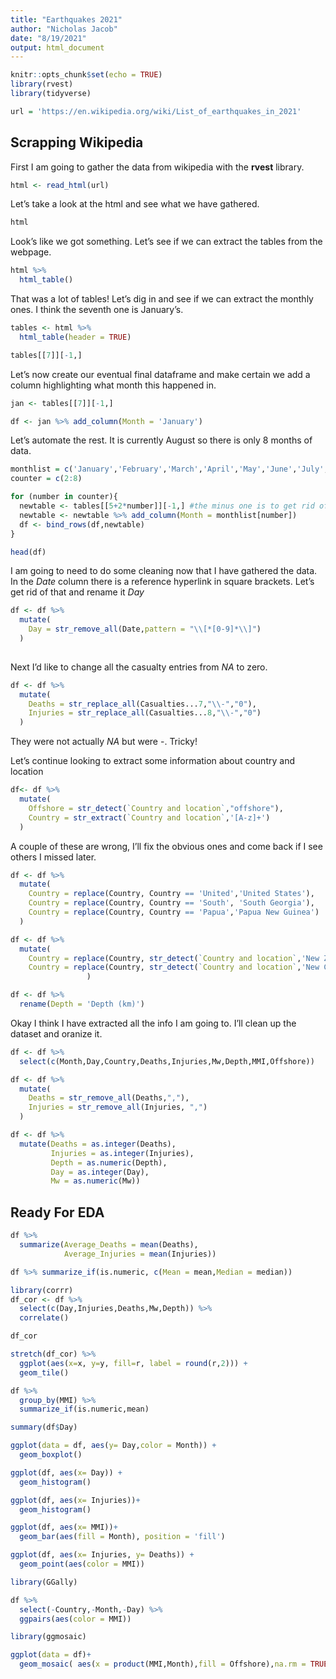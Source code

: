 ```yaml
---
title: "Earthquakes 2021"
author: "Nicholas Jacob"
date: "8/19/2021"
output: html_document
---
```


```r
knitr::opts_chunk$set(echo = TRUE)
library(rvest)
library(tidyverse)

url = 'https://en.wikipedia.org/wiki/List_of_earthquakes_in_2021'
```

## Scrapping Wikipedia

First I am going to gather the data from wikipedia with the **rvest** library.

```r
html <- read_html(url)
```
Let's take a look at the html and see what we have gathered.

```r
html
```
Look's like we got something.  Let's see if we can extract the tables from the webpage.

```r
html %>%
  html_table()
```
That was a lot of tables!  Let's dig in and see if we can extract the monthly ones.  I think the seventh one is January's.
```r
tables <- html %>%
  html_table(header = TRUE)

tables[[7]][-1,]
```
Let's now create our eventual final dataframe and make certain we add a column highlighting what month this happened in.

```r
jan <- tables[[7]][-1,]

df <- jan %>% add_column(Month = 'January')


```
Let's automate the rest.  It is currently August so there is only 8 months of data.

```r
monthlist = c('January','February','March','April','May','June','July','August')
counter = c(2:8)

for (number in counter){
  newtable <- tables[[5+2*number]][-1,] #the minus one is to get rid of the title of the columns 
  newtable <- newtable %>% add_column(Month = monthlist[number])
  df <- bind_rows(df,newtable)
}
```
```r
head(df)
```
I am going to need to do some cleaning now that I have gathered the data.  In the *Date* column there is a reference hyperlink in square brackets.  Let's get rid of that and rename it *Day*
```r
df <- df %>%
  mutate(
    Day = str_remove_all(Date,pattern = "\\[*[0-9]*\\]")
  )
  
```

Next I'd like to change all the casualty entries from *NA* to zero.

```r
df <- df %>%
  mutate(
    Deaths = str_replace_all(Casualties...7,"\\-","0"),
    Injuries = str_replace_all(Casualties...8,"\\-","0")
  )
```

They were not actually *NA* but were -.  Tricky!

Let's continue looking to extract some information about country and location
```r
df<- df %>%
  mutate(
    Offshore = str_detect(`Country and location`,"offshore"),
    Country = str_extract(`Country and location`,'[A-z]+')
  )
```


A couple of these are wrong, I'll fix the obvious ones and come back if I see others I missed later.

```r
df <- df %>%
  mutate(
    Country = replace(Country, Country == 'United','United States'),
    Country = replace(Country, Country == 'South', 'South Georgia'),
    Country = replace(Country, Country == 'Papua','Papua New Guinea')
  )

```


```r
df <- df %>%
  mutate(
    Country = replace(Country, str_detect(`Country and location`,'New Zealand'),'New Zealand'),
    Country = replace(Country, str_detect(`Country and location`,'New Cal'),'New Caledonia')
                 )
```

```r
df <- df %>%
  rename(Depth = 'Depth (km)')
```
Okay I think I have extracted all the info I am going to.  I'll clean up the dataset and oranize it.
```r
df <- df %>%
  select(c(Month,Day,Country,Deaths,Injuries,Mw,Depth,MMI,Offshore))
```
```r
df <- df %>%
  mutate(
    Deaths = str_remove_all(Deaths,","),
    Injuries = str_remove_all(Injuries, ",")
  )
```

```r
df <- df %>%
  mutate(Deaths = as.integer(Deaths),
         Injuries = as.integer(Injuries),
         Depth = as.numeric(Depth),
         Day = as.integer(Day),
         Mw = as.numeric(Mw))

```

## Ready For EDA

```r
df %>%
  summarize(Average_Deaths = mean(Deaths),
            Average_Injuries = mean(Injuries))
```
```r
df %>% summarize_if(is.numeric, c(Mean = mean,Median = median))
```
```r
library(corrr)
df_cor <- df %>%
  select(c(Day,Injuries,Deaths,Mw,Depth)) %>%
  correlate()

df_cor
```
```r
stretch(df_cor) %>%
  ggplot(aes(x=x, y=y, fill=r, label = round(r,2))) +
  geom_tile()
```

```r
df %>%
  group_by(MMI) %>%
  summarize_if(is.numeric,mean)
```

```r
summary(df$Day)
```

```r
ggplot(data = df, aes(y= Day,color = Month)) +
  geom_boxplot()

```

```r
ggplot(df, aes(x= Day)) +
  geom_histogram()
```

```r
ggplot(df, aes(x= Injuries))+
  geom_histogram()
```

```r
ggplot(df, aes(x= MMI))+
  geom_bar(aes(fill = Month), position = 'fill')
```

```r
ggplot(df, aes(x= Injuries, y= Deaths)) +
  geom_point(aes(color = MMI))
```

```r
library(GGally)

df %>% 
  select(-Country,-Month,-Day) %>%
  ggpairs(aes(color = MMI))
```

```r
library(ggmosaic)

ggplot(data = df)+
  geom_mosaic( aes(x = product(MMI,Month),fill = Offshore),na.rm = TRUE) 
```